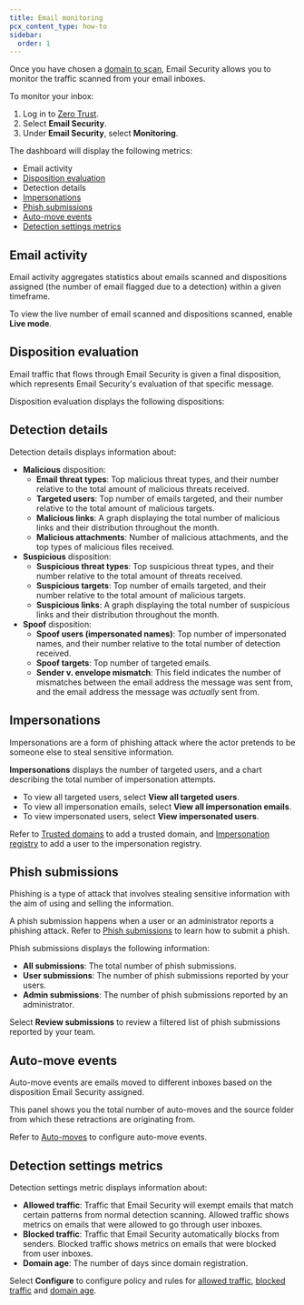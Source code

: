 ```yaml
---
title: Email monitoring
pcx_content_type: how-to
sidebar:
  order: 1
---
```



Once you have chosen a [domain to scan](/cloudflare-one/email-security/setup/post-delivery-deployment/api/office365-api/#connect-your-domains), Email Security allows you to monitor the traffic scanned from your email inboxes.

To monitor your inbox:

1. Log in to [Zero Trust](https://one.dash.cloudflare.com/).
2. Select **Email Security**.
3. Under **Email Security**, select **Monitoring**. 

The dashboard will display the following metrics:

- Email activity
- [Disposition evaluation](/cloudflare-one/email-security/reference/dispositions-and-attributes/)
- Detection details
- [Impersonations](/cloudflare-one/email-security/detection-settings/impersonation-registry/)
- [Phish submissions](/cloudflare-one/insights/email-monitoring/phish-submissions/)
- [Auto-move events](/cloudflare-one/email-security/auto-moves/)
- [Detection settings metrics](/cloudflare-one/email-security/detection-settings/)

## Email activity

Email activity aggregates statistics about emails scanned and dispositions assigned (the number of email flagged due to a detection) within a given timeframe.

To view the live number of email scanned and dispositions scanned, enable **Live mode**.

## Disposition evaluation

Email traffic that flows through Email Security is given a final disposition, which represents Email Security's evaluation of that specific message.

Disposition evaluation displays the following dispositions:

<Render file="email-security/dispositions-and-attributes" />

## Detection details

Detection details displays information about:

- **Malicious** disposition:
   * **Email threat types**: Top malicious threat types, and their number relative to the total amount of malicious threats received.
   * **Targeted users**: Top number of emails targeted, and their number relative to the total amount of malicious targets.
   * **Malicious links**: A graph displaying the total number of malicious links and their distribution throughout the month.
   * **Malicious attachments**: Number of malicious attachments, and the top types of malicious files received.
- **Suspicious** disposition:
   * **Suspicious threat types**: Top suspicious threat types, and their number relative to the total amount of threats received.
   * **Suspicious targets**: Top number of emails targeted, and their number relative to the total amount of malicious targets.
   * **Suspicious links**: A graph displaying the total number of suspicious links and their distribution throughout the month.
- **Spoof** disposition:
   * **Spoof users (impersonated names)**: Top number of impersonated names, and their number relative to the total number of detection received.
   * **Spoof targets**: Top number of targeted emails.
   * **Sender v. envelope mismatch**: This field indicates the number of mismatches between the email address the message was sent from, and the email address the message was _actually_ sent from. 

## Impersonations

Impersonations are a form of phishing attack where the actor pretends to be someone else to steal sensitive information.

**Impersonations** displays the number of targeted users, and a chart describing the total number of impersonation attempts.

- To view all targeted users, select **View all targeted users**.
- To view all impersonation emails, select **View all impersonation emails**.
- To view impersonated users, select **View impersonated users**.

Refer to [Trusted domains](/cloudflare-one/email-security/detection-settings/trusted-domains/) to add a trusted domain, and [Impersonation registry](/cloudflare-one/email-security/detection-settings/impersonation-registry/) to add a user to the impersonation registry.


## Phish submissions

Phishing is a type of attack that involves stealing sensitive information with the aim of using and selling the information.

A phish submission happens when a user or an administrator reports a phishing attack. Refer to [Phish submissions](/cloudflare-one/insights/email-monitoring/phish-submissions/) to learn how to submit a phish.

Phish submissions displays the following information:

- **All submissions**: The total number of phish submissions.
- **User submissions**: The number of phish submissions reported by your users.
- **Admin submissions**: The number of phish submissions reported by an administrator.

Select **Review submissions** to review a filtered list of phish submissions reported by your team.

## Auto-move events

Auto-move events are emails moved to different inboxes based on the disposition Email Security assigned.

This panel shows you the total number of auto-moves and the source folder from which these retractions are originating from.

Refer to [Auto-moves](/cloudflare-one/email-security/auto-moves/) to configure auto-move events.

## Detection settings metrics

Detection settings metric displays information about:

- **Allowed traffic**: Traffic that Email Security will exempt emails that match certain patterns from normal detection scanning. Allowed traffic shows metrics on emails that were allowed to go through user inboxes.
- **Blocked traffic**: Traffic that Email Security automatically blocks from senders. Blocked traffic shows metrics on emails that were blocked from user inboxes.
- **Domain age**: The number of days since domain registration.

Select **Configure** to configure policy and rules for [allowed traffic](/cloudflare-one/email-security/detection-settings/allow-policies/), [blocked traffic](/cloudflare-one/email-security/detection-settings/blocked-senders/) and [domain age](/cloudflare-one/email-security/detection-settings/additional-detections/).